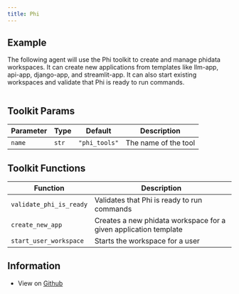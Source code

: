 ```yaml
---
title: Phi
---
```


## Example

The following agent will use the Phi toolkit to create and manage phidata workspaces. It can create new applications from templates like llm-app, api-app, django-app, and streamlit-app. It can also start existing workspaces and validate that Phi is ready to run commands.

```python cookbook/tools/phi_tools.py

```

## Toolkit Params

| Parameter | Type | Default | Description |
|-----------|------|---------|-------------|
| `name` | `str` | `"phi_tools"` | The name of the tool |

## Toolkit Functions

| Function | Description |
|----------|-------------|
| `validate_phi_is_ready` | Validates that Phi is ready to run commands |
| `create_new_app` | Creates a new phidata workspace for a given application template |
| `start_user_workspace` | Starts the workspace for a user |


## Information

- View on [Github](https://github.com/phidatahq/phidata/blob/main/phi/tools/phi.py)
